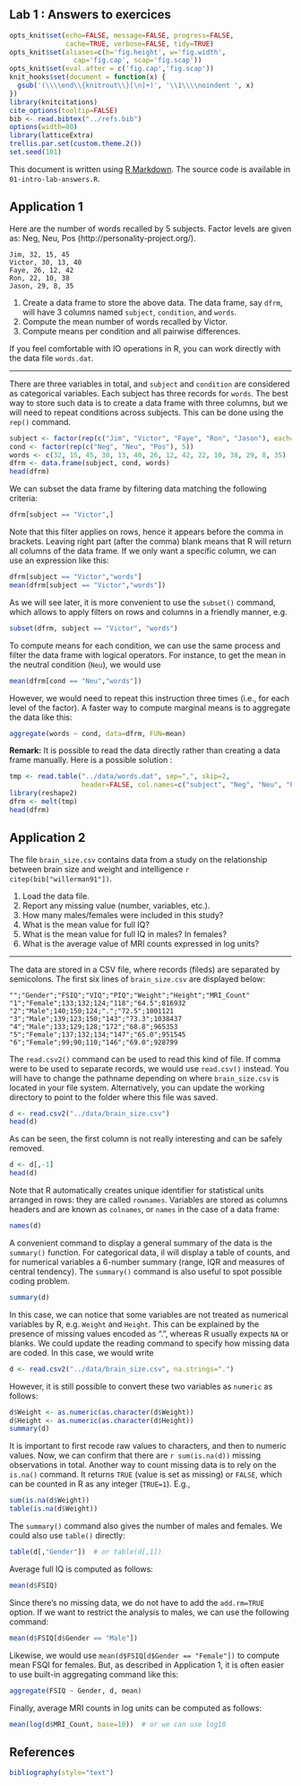 Lab 1 : Answers to exercices
------------------------------
``` r
opts_knit$set(echo=FALSE, message=FALSE, progress=FALSE, 
              cache=TRUE, verbose=FALSE, tidy=TRUE)
opts_knit$set(aliases=c(h='fig.height', w='fig.width',
                cap='fig.cap', scap='fig.scap'))
opts_knit$set(eval.after = c('fig.cap','fig.scap'))
knit_hooks$set(document = function(x) {
  gsub('(\\\\end\\{knitrout\\}[\n]+)', '\\1\\\\noindent ', x)
})
library(knitcitations)
cite_options(tooltip=FALSE)
bib <- read.bibtex("../refs.bib")
options(width=80)
library(latticeExtra)
trellis.par.set(custom.theme.2())
set.seed(101)
```

This document is written using [R Markdown](http://www.rstudio.com/ide/docs/r_markdown). The source code is available in `01-intro-lab-answers.R`.

## Application 1

Here are the number of words recalled by 5 subjects. Factor levels are given as: Neg, Neu, Pos (http://personality-project.org/).

    Jim, 32, 15, 45
    Victor, 30, 13, 40
    Faye, 26, 12, 42
    Ron, 22, 10, 38
    Jason, 29, 8, 35

1. Create a data frame to store the above data. The data frame, say `dfrm`, will have 3 columns named `subject`, `condition`, and `words`.
2. Compute the mean number of words recalled by Victor.
3. Compute means per condition and all pairwise differences.

If you feel comfortable with IO operations in R, you can work directly with the data file `words.dat`.

-----

There are three variables in total, and `subject` and `condition` are considered as categorical variables. Each subject has three records for `words`. The best way to store such data is to create a data frame with three columns, but we will need to repeat conditions across subjects. This can be done using the `rep()` command.
```r
subject <- factor(rep(c("Jim", "Victor", "Faye", "Ron", "Jason"), each=3))
cond <- factor(rep(c("Neg", "Neu", "Pos"), 5))
words <- c(32, 15, 45, 30, 13, 40, 26, 12, 42, 22, 10, 38, 29, 8, 35)
dfrm <- data.frame(subject, cond, words)
head(dfrm)
```

We can subset the data frame by filtering data matching the following criteria:
```r
dfrm[subject == "Victor",]
```

Note that this filter applies on rows, hence it appears before the comma in brackets. Leaving right part (after the comma) blank means that R will return all columns of the data frame. If we only want a specific column, we can use an expression like this:
```r
dfrm[subject == "Victor","words"]
mean(dfrm[subject == "Victor","words"])
```

As we will see later, it is more convenient to use the `subset()` command, which allows to apply filters on rows and columns in a friendly manner, e.g.
```r
subset(dfrm, subject == "Victor", "words")
```

To compute means for each condition, we can use the same process and filter the data frame with logical operators. For instance, to get the mean in the neutral condition (`Neu`), we would use
```r
mean(dfrm[cond == "Neu","words"])
```
However, we would need to repeat this instruction three times (i.e., for each level of the factor). A faster way to compute marginal means is to aggregate the data like this:
```r
aggregate(words ~ cond, data=dfrm, FUN=mean)
```

**Remark:** It is possible to read the data directly rather than creating a data frame manually. Here is a possible solution :
```r
tmp <- read.table("../data/words.dat", sep=",", skip=2, 
                  header=FALSE, col.names=c("subject", "Neg", "Neu", "Pos"))
library(reshape2)
dfrm <- melt(tmp)
head(dfrm)
```



## Application 2

The file `brain_size.csv` contains data from a study on the relationship between brain size and weight and intelligence `r citep(bib["willerman91"])`.

1. Load the data file.
2. Report any missing value (number, variables, etc.).
3. How many males/females were included in this study?
4. What is the mean value for full IQ?
5. What is the mean value for full IQ in males? In females?
6. What is the average value of MRI counts expressed in log units?

-----

The data are stored in a CSV file, where records (fileds) are separated by semicolons. The first six lines of `brain_size.csv` are displayed below:

    "";"Gender";"FSIQ";"VIQ";"PIQ";"Weight";"Height";"MRI_Count"
    "1";"Female";133;132;124;"118";"64.5";816932
    "2";"Male";140;150;124;".";"72.5";1001121
    "3";"Male";139;123;150;"143";"73.3";1038437
    "4";"Male";133;129;128;"172";"68.8";965353
    "5";"Female";137;132;134;"147";"65.0";951545
    "6";"Female";99;90;110;"146";"69.0";928799

The `read.csv2()` command can be used to read this kind of file. If comma were to be used to separate records, we would use `read.csv()` instead. You will have to change the pathname depending on where `brain_size.csv` is located in your file system. Alternatively, you can update the working directory to point to the folder where this file was saved.
```r
d <- read.csv2("../data/brain_size.csv")
head(d)
```
As can be seen, the first column is not really interesting and can be safely removed.
```r
d <- d[,-1]
head(d)
```
Note that R automatically creates unique identifier for statistical units arranged in rows: they are called `rownames`. Variables are stored as columns headers and are known as `colnames`, or `names` in the case of a data frame:
```r
names(d)
```

A convenient command to display a general summary of the data is the `summary()` function. For categorical data, il will display a table of counts, and for numerical variables a 6-number summary (range, IQR and measures of central tendency). The `summary()` command is also useful to spot possible coding problem.
```r
summary(d)
```
In this case, we can notice that some variables are not treated as numerical variables by R, e.g. `Weight` and `Height`. This can be explained by the presence of missing values encoded as ".", whereas R usually expects `NA` or blanks. We could update the reading command to specify how missing data are coded. In this case, we would write
```r
d <- read.csv2("../data/brain_size.csv", na.strings=".")
```
However, it is still possible to convert these two variables as `numeric` as follows:
```r
d$Weight <- as.numeric(as.character(d$Weight))
d$Height <- as.numeric(as.character(d$Height))
summary(d)
```
It is important to first recode raw values to characters, and then to numeric values. Now, we can confirm that there are `r sum(is.na(d))` missing observations in total. Another way to count missing data is to rely on the `is.na()` command. It returns `TRUE` (value is set as missing) or `FALSE`, which can be counted in R as any integer (`TRUE=1`). E.g.,
```r
sum(is.na(d$Weight))
table(is.na(d$Weight))
```


The `summary()` command also gives the number of males and females. We could also use `table()` directly:
```r
table(d[,"Gender"])  # or table(d[,1])
```

Average full IQ is computed as follows:
```r
mean(d$FSIQ)
```
Since there's no missing data, we do not have to add the `add.rm=TRUE` option. If we want to restrict the analysis to males, we can use the following command:
```r
mean(d$FSIQ[d$Gender == "Male"])
```
Likewise, we would use `mean(d$FSIQ[d$Gender == "Female"])` to compute mean FSQI for females. But, as described in Application 1, it is often easier to use built-in aggregating command like this:
```r
aggregate(FSIQ ~ Gender, d, mean)
```

Finally, average MRI counts in log units can be computed as follows:
```r
mean(log(d$MRI_Count, base=10))  # or we can use log10
```



## References

```r
bibliography(style="text")
```
